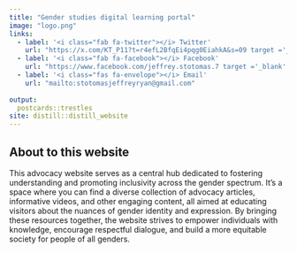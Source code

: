 ```yaml
---
title: "Gender studies digital learning portal"
image: "logo.png"
links:
  - label: '<i class="fab fa-twitter"></i> Twitter'
    url: "https://x.com/KT_P11?t=r4efL2BfqEi4pqg0EiahkA&s=09 target ='_blank'"
  - label: '<i class="fab fa-facebook"></i> Facebook'
    url: "https://www.facebook.com/jeffrey.stotomas.7 target ='_blank'  "
  - label: '<i class="fas fa-envelope"></i> Email'
    url: "mailto:stotomasjeffreyryan@gmail.com"
    
output:
  postcards::trestles
site: distill::distill_website
---
```

 
## About to this website

This advocacy website serves as a central hub dedicated to fostering understanding and promoting inclusivity across the gender spectrum. It's a space where you can find a diverse collection of advocacy articles, informative videos, and other engaging content, all aimed at educating visitors about the nuances of gender identity and expression. By bringing these resources together, the website strives to empower individuals with knowledge, encourage respectful dialogue, and build a more equitable society for people of all genders.

